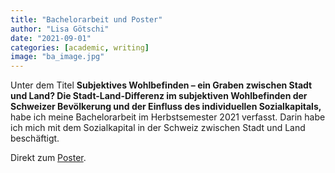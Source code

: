 ```yaml
---
title: "Bachelorarbeit und Poster"
author: "Lisa Götschi"
date: "2021-09-01"
categories: [academic, writing]
image: "ba_image.jpg"
---
```


::: {#project_text}
Unter dem Titel **Subjektives Wohlbefinden -- ein Graben zwischen Stadt und Land? Die Stadt-Land-Differenz im subjektiven Wohlbefinden der Schweizer Bevölkerung und der Einfluss des individuellen Sozialkapitals,** habe ich meine Bachelorarbeit im Herbstsemester 2021 verfasst. Darin habe ich mich mit dem Sozialkapital in der Schweiz zwischen Stadt und Land beschäftigt.

Direkt zum [Poster](BA_Poster_Lisa_Goetschi.pdf).
:::
